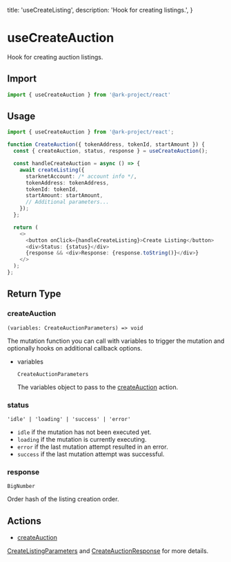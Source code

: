   title: 'useCreateListing',
  description: 'Hook for creating listings.',
}

# useCreateAuction

Hook for creating auction listings.

## Import

```typescript
import { useCreateAuction } from '@ark-project/react'
```

## Usage

```typescript
import { useCreateAuction } from '@ark-project/react';

function CreateAuction({ tokenAddress, tokenId, startAmount }) {
  const { createAuction, status, response } = useCreateAuction();

  const handleCreateAuction = async () => {
    await createListing({
      starknetAccount: /* account info */,
      tokenAddress: tokenAddress,
      tokenId: tokenId,
      startAmount: startAmount,
      // Additional parameters...
    });
  };

  return (
    <>
      <button onClick={handleCreateListing}>Create Listing</button>
      <div>Status: {status}</div>
      {response && <div>Response: {response.toString()}</div>}
    </>
  );
};
```

## Return Type

### createAuction

`(variables: CreateAuctionParameters) => void`

The mutation function you can call with variables to trigger the mutation and optionally hooks on additional callback options.

- variables

  `CreateAuctionParameters`

  The variables object to pass to the [createAuction](/sdk-core/create-auction#parameters) action.

### status

`'idle' | 'loading' | 'success' | 'error'`

- `idle` if the mutation has not been executed yet.
- `loading` if the mutation is currently executing.
- `error` if the last mutation attempt resulted in an error.
- `success` if the last mutation attempt was successful.

### response

`BigNumber`

Order hash of the listing creation order.

## Actions

- [createAuction](/sdk-core/create-auction)

[CreateListingParameters](/sdk-core/create-auction#parameters) and [CreateAuctionResponse](/sdk-core/create-auction#response) for more details.
